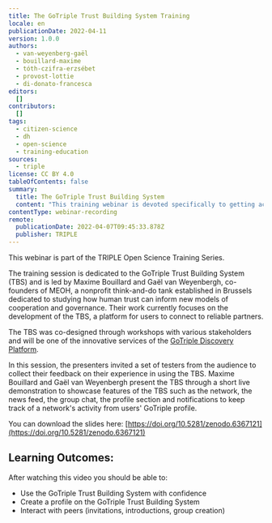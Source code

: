 ```yaml
---
title: The GoTriple Trust Building System Training
locale: en
publicationDate: 2022-04-11
version: 1.0.0
authors:
  - van-weyenberg-gaël
  - bouillard-maxime
  - tóth-czifra-erzsébet
  - provost-lottie
  - di-donato-francesca
editors:
  []
contributors:
  []
tags:
  - citizen-science
  - dh
  - open-science
  - training-education
sources:
  - triple
license: CC BY 4.0
tableOfContents: false
summary:
  title: The GoTriple Trust Building System
  content: "This training webinar is devoted specifically to getting acquainted with the GoTriple Trust Building System (TBS), a tool that enables SSH researchers to find reliable partners and connect with them through their network. "
contentType: webinar-recording
remote:
  publicationDate: 2022-04-07T09:45:33.878Z
  publisher: TRIPLE
---
```

This webinar is part of the TRIPLE Open Science Training Series.

The training session is dedicated to the GoTriple Trust Building System (TBS) and is led by Maxime Bouillard and Gaël van Weyenbergh, co-founders of MEOH, a nonprofit think-and-do tank established in Brussels dedicated to studying how human trust can inform new models of cooperation and governance. Their work currently focuses on the development of the TBS, a platform for users to connect to reliable partners.

The TBS was co-designed through workshops with various stakeholders and will be one of the innovative services of the [GoTriple Discovery Platform](https://www.gotriple.eu/).

In this session, the presenters invited a set of testers from the audience to collect their feedback on their experience in using the TBS. Maxime Bouillard and Gaël van Weyenbergh present the TBS through a short live demonstration to showcase features of the TBS such as the network, the news feed, the group chat, the profile section and notifications to keep track of a network's activity from users' GoTriple profile.

You can download the slides here: [https://doi.org/10.5281/zenodo.6367121](https://doi.org/10.5281/zenodo.6367121)

## Learning Outcomes:

After watching this video you should be able to:

* Use the GoTriple Trust Building System with confidence
* Create a profile on the GoTriple Trust Building System
* Interact with peers (invitations, introductions, group creation)

<VideoCard provider="youtube" id="Zc4t_m5MXmY" title="The GoTriple Trust Building System" subtitle="Click here to view" image="images/trust-building-system.png" />
